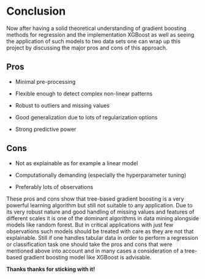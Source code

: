 # Conclusion {#conclusion}

Now after having a solid theoretical understanding of gradient boosting methods for regression and the implementation XGBoost as well as seeing the application of such models to two data sets one can wrap up this project by discussing the major pros and cons of this approach.

## Pros

-   Minimal pre-processing

-   Flexible enough to detect complex non-linear patterns

-   Robust to outliers and missing values

-   Good generalization due to lots of regularization options

-   Strong predictive power

## Cons

-   Not as explainable as for example a linear model

-   Computationally demanding (especially the hyperparameter tuning)

-   Preferably lots of observations

These pros and cons show that tree-based gradient boosting is a very powerful learning algorithm but still not suitable to any application. Due to its very robust nature and good handling of missing values and features of different scales it is one of the dominant algorithms in data mining alongside models like random forest. But in critical applications with just few observations such models should be treated with care as they are not that explainable. Still if one handles tabular data in order to perform a regression or classification task one should take the pros and cons that were mentioned above into account and in many cases a consideration of a tree-based gradient boosting model like XGBoost is advisable.

**Thanks thanks for sticking with it!**
